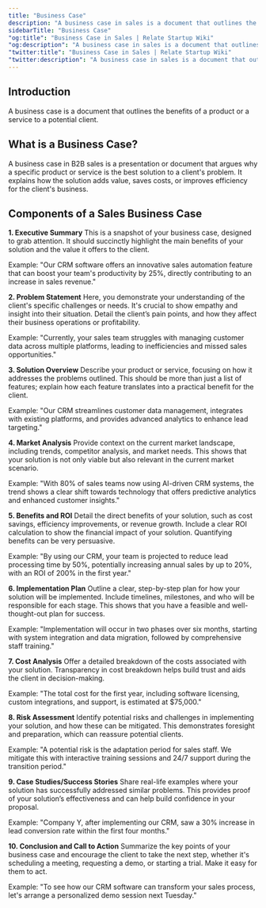 ```yaml
---
title: "Business Case"
description: "A business case in sales is a document that outlines the benefits of a product or a service to a potential client."
sidebarTitle: "Business Case"
"og:title": "Business Case in Sales | Relate Startup Wiki"
"og:description": "A business case in sales is a document that outlines the benefits of a product or a service to a potential client."
"twitter:title": "Business Case in Sales | Relate Startup Wiki"
"twitter:description": "A business case in sales is a document that outlines the benefits of a product or a service to a potential client."
---
```


## Introduction 
A business case is a document that outlines the benefits of a product or a service to a potential client. 

## What is a Business Case? 
A business case in B2B sales is a presentation or document that argues why a specific product or service is the best solution to a client's problem. It explains how the solution adds value, saves costs, or improves efficiency for the client's business.

## Components of a Sales Business Case 
**1. Executive Summary**
This is a snapshot of your business case, designed to grab attention. It should succinctly highlight the main benefits of your solution and the value it offers to the client.

Example: "Our CRM software offers an innovative sales automation feature that can boost your team's productivity by 25%, directly contributing to an increase in sales revenue."

**2. Problem Statement** 
Here, you demonstrate your understanding of the client's specific challenges or needs. It's crucial to show empathy and insight into their situation. Detail the client’s pain points, and how they affect their business operations or profitability.

Example: "Currently, your sales team struggles with managing customer data across multiple platforms, leading to inefficiencies and missed sales opportunities."

**3. Solution Overview** 
Describe your product or service, focusing on how it addresses the problems outlined. This should be more than just a list of features; explain how each feature translates into a practical benefit for the client.

Example: "Our CRM streamlines customer data management, integrates with existing platforms, and provides advanced analytics to enhance lead targeting."

**4. Market Analysis** 
Provide context on the current market landscape, including trends, competitor analysis, and market needs. This shows that your solution is not only viable but also relevant in the current market scenario.

Example: "With 80% of sales teams now using AI-driven CRM systems, the trend shows a clear shift towards technology that offers predictive analytics and enhanced customer insights."

**5. Benefits and ROI**
Detail the direct benefits of your solution, such as cost savings, efficiency improvements, or revenue growth. Include a clear ROI calculation to show the financial impact of your solution. Quantifying benefits can be very persuasive.

Example: "By using our CRM, your team is projected to reduce lead processing time by 50%, potentially increasing annual sales by up to 20%, with an ROI of 200% in the first year."

**6. Implementation Plan** 
Outline a clear, step-by-step plan for how your solution will be implemented. Include timelines, milestones, and who will be responsible for each stage. This shows that you have a feasible and well-thought-out plan for success.

Example: "Implementation will occur in two phases over six months, starting with system integration and data migration, followed by comprehensive staff training."

**7. Cost Analysis**
Offer a detailed breakdown of the costs associated with your solution. Transparency in cost breakdown helps build trust and aids the client in decision-making.

Example: "The total cost for the first year, including software licensing, custom integrations, and support, is estimated at $75,000."

**8. Risk Assessment**
Identify potential risks and challenges in implementing your solution, and how these can be mitigated. This demonstrates foresight and preparation, which can reassure potential clients.

Example: "A potential risk is the adaptation period for sales staff. We mitigate this with interactive training sessions and 24/7 support during the transition period."

**9. Case Studies/Success Stories**
Share real-life examples where your solution has successfully addressed similar problems. This provides proof of your solution’s effectiveness and can help build confidence in your proposal.

Example: "Company Y, after implementing our CRM, saw a 30% increase in lead conversion rate within the first four months."

**10. Conclusion and Call to Action**
Summarize the key points of your business case and encourage the client to take the next step, whether it's scheduling a meeting, requesting a demo, or starting a trial. Make it easy for them to act.

Example: "To see how our CRM software can transform your sales process, let's arrange a personalized demo session next Tuesday."


